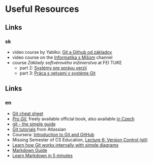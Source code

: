 # Useful Resources {#links}

## Links 
### sk
- video course by Yablko: [Git a Github od základov](https://www.youtube.com/watch?v=0v5K4GvK4Gs)
- video course on the [Informatika s Mišom](https://www.youtube.com/playlist?list=PLNAMH_0HgWT-ey31hQqrmi_Rgr4OVWgH3) channel
- course *Základy softvérového inžinierstva* at FEI TUKE
    - part 2: [Systémy pre správu verzií](https://kurzy.kpi.fei.tuke.sk/zsi/labs/02-git.html)
    - part 3: [Práca s vetvami v systéme Git](https://kurzy.kpi.fei.tuke.sk/zsi/labs/03-git.html)

## Links 
### en
- [Git cheat sheet](https://education.github.com/git-cheat-sheet-education.pdf)
- *[Pro Git](https://git-scm.com/book/en/v2)*, freely available official book, also available [in Czech](https://git-scm.com/book/cs/v2)
- [git - the simple guide](https://rogerdudler.github.io/git-guide/)
- [Git tutorials](https://www.atlassian.com/git/tutorials) from Atlassian
- Coursera: [Introduction to Git and GitHub](https://www.coursera.org/learn/introduction-git-github/)
- Missing Semester of CS Education, [Lecture 6: Version Control (git)](https://www.youtube.com/watch?v=2sjqTHE0zok)
- [Learn how Git works internally with simple diagrams](https://medium.com/@praveenmuth2/learn-how-git-works-internally-with-simple-diagrams-a9349dc32831)
- [Markdown Guide](https://www.markdownguide.org/)
- [Learn Markdown in 5 minutes](https://manan-tank.medium.com/learn-markdown-in-5-minutes-7cc01405495e)

